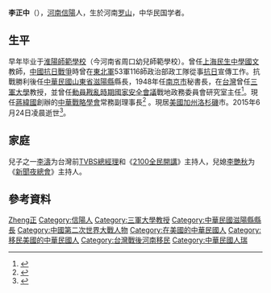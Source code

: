 {{Otheruses|other=名为李正中的其他人物|李正中}}
{{Infobox Officeholder 
|圖像     =  
|圖像大小 = 
|圖像說明 = 
|姓名     = 李正中
|本名     = 
|字       = 
|號       =  
|其他姓名 = 
|性別     =男
|籍貫     = [[河南省_(清)|河南]][[信陽|信陽]]
|出生日期 = 1908年12月3日
|出生地點 = {{QING}}[[河南省_(清)|河南]][[羅山縣|羅山縣]]
|逝世日期 = {{death date and age|2015|6|24|1908|12|3}}
|逝世地點 = {{USA}}[[加州|加州]][[洛杉磯市|洛杉磯市]]
|居處     = 
|安葬地點 = 
|政黨     = 
|職業     = 
|專業     = 
|父母     = 
|配偶     = 
|伴侶     = 
|子女     = 長子：[[李濤_(台灣)|李濤]]
|親屬     =
|國籍     = {{ROC}}
|宗教信仰 = 
|學歷     =
|母校     = 
|網站     = 
|簽名     =
|別名     = 
|腳註     =
|著作     = 
}}
'''李正中'''（{{bd|1908年|12月3日|2015年|6月24日|catIdx=L李}}），[[河南省_(清)|河南]][[信陽|信陽]]人，生於河南[[羅山縣|罗山]]，中华民国学者。

== 生平 ==
早年毕业于[[淮陽師範學校|淮陽師範學校]]（今河南省周口幼兒師範學校）。曾任[[上海|上海]][[民生中學|民生中學]][[國文|國文]]教師，[[中國抗日戰爭|中國抗日戰爭]]時曾在[[東北軍|東北軍]]53軍116師政治部政工隊從事[[抗日|抗日]]宣傳工作。抗戰勝利後任[[中華民國|中華民國]][[山東省|山東省]][[滋陽縣|滋陽縣]]縣長，1948年任[[南京市|南京市]]秘書長，在[[台灣|台灣]]曾任[[國防大學_(中華民國)|三軍大學]]教授，並曾任[[動員戡亂時期國家安全會議|動員戡亂時期國家安全會議]]戰地政務委員會研究室主任<ref>{{cite news
 |url       = http://la.worldjournal.com/view/full_la/7986234/article-%E8%A6%8B%E8%AD%89%E8%BF%91%E4%BB%A3%E5%8F%B2-%E6%9D%8E%E6%AD%A3%E4%B8%AD102%E6%AD%B2?instance=la_bull_left1
 |title       = 見證近代史 李正中102歲
 |publisher       = [[世界日報|世界日報]]
 |date       = 2010-06-19
 |accessdate       = 2010-06-20
 |archive-date       = 2016-03-09
 |archive-url       = https://web.archive.org/web/20160309014803/http://la.worldjournal.com/view/full_la/7986234/article-%E8%A6%8B%E8%AD%89%E8%BF%91%E4%BB%A3%E5%8F%B2-%E6%9D%8E%E6%AD%A3%E4%B8%AD102%E6%AD%B2?instance=la_bull_left1
 |dead-url       = yes
 }}</ref>。現任[[蔣緯國|蔣緯國]]創辦的[[中華戰略學會|中華戰略學會]]常務副理事長<ref>{{cite news
|url=http://www.epochtimes.com/b5/10/4/20/n2883146p.htm
|title=學者從蔣介石日記發現歷史秘辛
|publisher=[[大紀元時報|大紀元時報]]
|date=2010-04-20
|accessdate=2010-06-20
|archive-date=2016-03-04
|archive-url=https://web.archive.org/web/20160304105439/http://www.epochtimes.com/b5/10/4/20/n2883146p.htm
|dead-url=no
}}</ref>
。現居[[美國|美國]][[加州|加州]][[洛杉磯|洛杉磯]]市。2015年6月24日凌晨逝世<ref>{{cite news| title=李濤之父 李正中辭世 享壽108歲| url=http://www.worldjournal.com/3310244/article-%E6%9D%8E%E6%BF%A4%E4%B9%8B%E7%88%B6-%E6%9D%8E%E6%AD%A3%E4%B8%AD%E8%BE%AD%E4%B8%96-%E4%BA%AB%E5%A3%BD108%E6%AD%B2/| author=王善言| location=洛杉磯| date=2015-06-28| newspaper=[[北美世界日報|北美世界日報]]世界新聞網| language=zh| deadurl=yes| archiveurl=https://web.archive.org/web/20150705164500/http://www.worldjournal.com/3310244/article-%E6%9D%8E%E6%BF%A4%E4%B9%8B%E7%88%B6-%E6%9D%8E%E6%AD%A3%E4%B8%AD%E8%BE%AD%E4%B8%96-%E4%BA%AB%E5%A3%BD108%E6%AD%B2/| archivedate=2015-07-05}}</ref>。

== 家庭 ==
兒子之一[[李濤_(台灣)|李濤]]为台灣前[[TVBS|TVBS]][[總經理|總經理]]和《[[2100全民開講|2100全民開講]]》主持人，兒媳[[李艷秋|李艷秋]]为《[[新聞夜總會|新聞夜總會]]》主持人。

==參考資料==
{{reflist}}

{{Authority control}}
{{DEFAULTSORT:Li李}}
[[Category:李姓|Zheng正]]
[[Category:信陽人|Category:信陽人]]
[[Category:三軍大學教授|Category:三軍大學教授]]
[[Category:中華民國滋陽縣縣長|Category:中華民國滋陽縣縣長]]
[[Category:中國第二次世界大戰人物|Category:中國第二次世界大戰人物]]
[[Category:在美國的中華民國人|Category:在美國的中華民國人]]
[[Category:移民美國的中華民國人|Category:移民美國的中華民國人]]
[[Category:台灣戰後河南移民|Category:台灣戰後河南移民]]
[[Category:中華民國人瑞|Category:中華民國人瑞]]